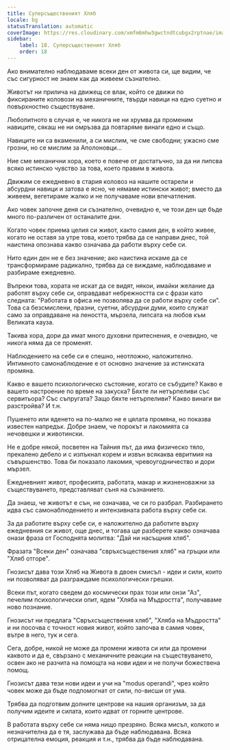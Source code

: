 ```yaml
---
title: Суперсъщественият Хляб
locale: bg
statusTranslation: automatic
coverImage: https://res.cloudinary.com/xmfm6mhw3gwctndtcubgx2rptnae/image/upload/v1740468922/small_cover_tratado_de_psicologia_revolucionaria_a4c0dca4e0.webp
sidebar:
    label: 18. Суперсъщественият Хляб
    order: 18
---
```

Ако внимателно наблюдаваме всеки ден от живота си, ще видим, че със сигурност не знаем как да живеем съзнателно.

Животът ни прилича на движещ се влак, който се движи по фиксираните коловози на механичните, твърди навици на едно суетно и повърхностно съществуване.

Любопитното в случая е, че никога не ни хрумва да променим навиците, сякаш не ни омръзва да повтаряме винаги едно и също.

Навиците ни са вкаменили, а си мислим, че сме свободни; ужасно сме грозни, но се мислим за Аполоновци...

Ние сме механични хора, което е повече от достатъчно, за да ни липсва всяко истинско чувство за това, което правим в живота.

Движим се ежедневно в стария коловоз на нашите остарели и абсурдни навици и затова е ясно, че нямаме истински живот; вместо да живеем, вегетираме жалко и не получаваме нови впечатления.

Ако човек започне деня си съзнателно, очевидно е, че този ден ще бъде много по-различен от останалите дни.

Когато човек приема целия си живот, както самия ден, в който живее, когато не оставя за утре това, което трябва да се направи днес, той наистина опознава какво означава да работи върху себе си.

Нито един ден не е без значение; ако наистина искаме да се трансформираме радикално, трябва да се виждаме, наблюдаваме и разбираме ежедневно.

Въпреки това, хората не искат да се видят, някои, имайки желание да работят върху себе си, оправдават небрежността си с фрази като следната: "Работата в офиса не позволява да се работи върху себе си". Това са безсмислени, празни, суетни, абсурдни думи, които служат само за оправдаване на леността, мързела, липсата на любов към Великата кауза.

Такива хора, дори да имат много духовни притеснения, е очевидно, че никога няма да се променят.

Наблюдението на себе си е спешно, неотложно, наложително. Интимното самонаблюдение е от основно значение за истинската промяна.

Какво е вашето психологическо състояние, когато се събудите? Какво е вашето настроение по време на закуска? Бяхте ли нетърпеливи със сервитьора? Със съпругата? Защо бяхте нетърпеливи? Какво винаги ви разстройва? И т.н.

Пушенето или яденето на по-малко не е цялата промяна, но показва известен напредък. Добре знаем, че порокът и лакомията са нечовешки и животински.

Не е добре някой, посветен на Тайния път, да има физическо тяло, прекалено дебело и с изпъкнал корем и извън всякаква евритмия на съвършенство. Това би показало лакомия, чревоугодничество и дори мързел.

Ежедневният живот, професията, работата, макар и жизненоважни за съществуването, представляват съня на съзнанието.

Да знаеш, че животът е сън, не означава, че си го разбрал. Разбирането идва със самонаблюдението и интензивната работа върху себе си.

За да работите върху себе си, е наложително да работите върху ежедневния си живот, още днес, и тогава ще разберете какво означава онази фраза от Господнята молитва: "Дай ни насъщния хляб".

Фразата "Всеки ден" означава "свръхсъществения хляб" на гръцки или "Хляб отгоре".

Гнозисът дава този Хляб на Живота в двоен смисъл - идеи и сили, които ни позволяват да разграждаме психологически грешки.

Всеки път, когато сведем до космически прах този или онзи "Аз", печелим психологически опит, ядем "Хляба на Мъдростта", получаваме ново познание.

Гнозисът ни предлага "Свръхсъществения хляб", "Хляба на Мъдростта" и ни посочва с точност новия живот, който започва в самия човек, вътре в него, тук и сега.

Сега, добре, никой не може да промени живота си или да промени каквото и да е, свързано с механичните реакции на съществуването, освен ако не разчита на помощта на нови идеи и не получи божествена помощ.

Гнозисът дава тези нови идеи и учи на "modus operandi", чрез който човек може да бъде подпомогнат от сили, по-висши от ума.

Трябва да подготвим долните центрове на нашия организъм, за да получим идеите и силата, които идват от горните центрове.

В работата върху себе си няма нищо презряно. Всяка мисъл, колкото и незначителна да е тя, заслужава да бъде наблюдавана. Всяка отрицателна емоция, реакция и т.н., трябва да бъде наблюдавана.

